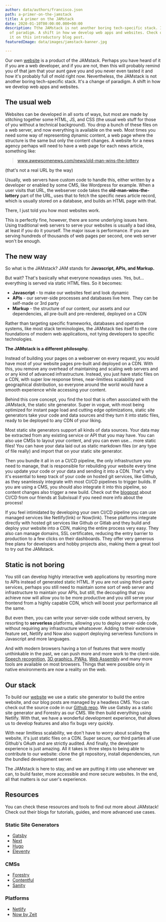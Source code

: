 ```yaml
---
author: data/authors/francisco.json
path: a-primer-on-the-jamstack
title: A primer on the JAMstack
date: 2020-01-10T00:00:00.000+00:00
description: Tthe JAMstack is not another boring tech-specific stack. It's a change
  of paradigm. A shift in how we develop web apps and websites. Check out more about
  it on this introductory blog post.
featuredImage: data/images/jamstack-banner.jpg

---
```

Our own [website](https://auroradigital.co/) is a product of the JAMstack. Perhaps you have heard of it if you are a web developer, and if you are not, then this will probably remind you of that jam that your aunt gave you and you never even tasted it and how it's probably full of mold right now. Nevertheless, the JAMstack is not another boring tech-specific stack. It's a change of paradigm. A shift in how we develop web apps and websites.

## The usual web

Websites can be developed in all sorts of ways, but most are made by stitching together some HTML, JS, and CSS (the usual web stuff for those of you without a technical background). You drop a bunch of these files on a web server, and now everything is available on the web. Most times you need some way of representing dynamic content, a web page where the structure is the same but only the content changes. A website for a news agency perhaps will need to have a web page for each news article, something like:

> www.awewsomenews.com/news/old-man-wins-the-lottery

(that's not a real URL by the way)

Usually, web servers have custom code to handle this, either written by a developer or enabled by some CMS, like Wordpress for example. When a user visits that URL, the webserver code takes the **old-man-wins-the-lottery** part of the URL, uses that to fetch the specific news article record, which is usually stored on a database, and builds an HTML page with that.

There, I just told you how most websites work.

This is perfectly fine, however, there are some underlying issues here. Using traditional web servers to serve your websites is usually a bad idea, at least if you do it yourself. The major issue is performance. If you are serving hundreds of thousands of web pages per second, one web server won't be enough.

## The new way

So what is the JAMstack? JAM stands for **Javascript, APIs, and Markup.**

But wait? That's basically what everyone nowadays uses. Yes, but... everything is served via static HTML files. So it becomes:

* **Javascript** - to make our websites feel and look dynamic
* **APIs** - our server-side processes and databases live here. They can be self-made or 3rd party
* **Markup** - the structure of our content, our assets and our dependencies, all pre-built and pre-rendered, deployed on a CDN

Rather than targeting specific frameworks, databases and operative systems, like most stack terminologies, the JAMstack ties itself to the core foundations of modern web applications, not tying developers to specific technologies.

**The JAMstack is a different philosophy.**

Instead of building your pages on a webserver on every request, you would have most of your website pages pre-built and deployed on a CDN. With this, you remove any overhead of maintaining and scaling web servers and or any kind of advanced infrastructure. Instead, you just have static files on a CDN, with super low response times, near-limitless scalability and geographical distribution, so everyone around the world would have a smooth experience while accessing your content.

Behind this core concept, you find the tool that is often associated with the JAMstack, the static site generator. Super in vogue, with most being optimized for instant page load and cutting edge optimizations, static site generators take your code and data sources and they turn it into static files, ready to be deployed to any CDN of your liking.

Most static site generators support all kinds of data sources. Your data may be extracted from any existing service or API that you may have. You can also use CMSs to layout your content, and you can even use... more static files! You can have your data laid out as static markdown files (or any type of file really) and import that on your static site generator.

Then you bundle it all in on a CI/CD pipeline, the only infrastructure you need to manage, that is responsible for rebuilding your website every time you update your code or your data and sending it into a CDN. That's why it's essential to keep track of your code on hosted git services, like Github, as they seamlessly integrate with most CI/CD pipelines to trigger builds. If you are using a CMS, you should also integrate it into this pipeline, so content changes also trigger a new build. Check out the [blogpost](https://github.com/filecoin-project/charismatic-datasets-discovery-ui/pull/10#pullrequestreview-333429032) about CI/CD from our friends at Subvisual if you need more info about the process!

If you feel intimidated by developing your own CI/CD pipeline you can use managed services like Netlify(link) or Now(link). These platforms integrate directly with hosted git services like Github or Gitlab and they build and deploy your website into a CDN, making the entire process very easy. They also can manage domains, SSL certificates, reducing the entry barrier to production to a few clicks on their dashboards. They offer very generous free plans for developers and hobby projects also, making them a great tool to try out the JAMstack.

## Static is not boring

You still can develop highly interactive web applications by resorting more to APIs instead of generated static HTML. If you are not using third-party services, perhaps you still need to maintain some sort of web server and infrastructure to maintain your APIs, but still, the decoupling that you achieve now will allow you to be more productive and you still serve your frontend from a highly capable CDN, which will boost your performance all the same.

But even then, you can write your server-side code without servers, by resorting to **serverless** platforms, allowing you to deploy server-side code, without requiring any infrastructure whatsoever. Adding to their extensive feature set, Netlify and Now also support deploying serverless functions in Javascript and more languages.

And with modern browsers having a ton of features that were mostly unthinkable in the past, we can push more and more work to the client-side. [Speech recognition](https://www.google.com/url?sa=t&rct=j&q=&esrc=s&source=web&cd=1&cad=rja&uact=8&ved=2ahUKEwifvLqB3bfmAhVqxYUKHTZYAeYQFjAAegQIBxAC&url=https%3A%2F%2Fdeveloper.mozilla.org%2Fen-US%2Fdocs%2FWeb%2FAPI%2FSpeechRecognition&usg=AOvVaw10IKfkP-cSTVnwFNDcyZ60), [3D graphics](https://developer.mozilla.org/en-US/docs/Web/API/WebGL_API),[ PWAs](https://developer.mozilla.org/en-US/docs/Web/Progressive_web_apps), [Web Assembly](https://www.google.com/url?sa=t&rct=j&q=&esrc=s&source=web&cd=1&cad=rja&uact=8&ved=2ahUKEwi5yt2i3bfmAhVPyYUKHVdsC48QFjAAegQIBxAC&url=https%3A%2F%2Fdeveloper.mozilla.org%2Fen-US%2Fdocs%2FWebAssembly&usg=AOvVaw1DHmpbK-E7zOBJVLNGeqJl) and many more tools are available on most browsers. Things that were possible only in native environments are now a reality on the web.

## Our stack

To build our [website](https://auroradigital.co/) we use a static site generator to build the entire website, and our blog posts are managed by a headless CMS. You can check out the source code in our [Github repo](github.com/aurora-digital/auroradigital.co). We use Gatsby as a static site generator and Forestry as our CMS. We then build everything using Netlify. With that, we have a wonderful development experience, that allows us to develop features and also fix bugs very quickly.

With near limitless scalability, we don't have to worry about scaling the website, it's just static files on a CDN. Super secure, our third parties all use Github's OAuth and are strictly audited. And finally, the developer experience is just amazing. All it takes is three steps to being able to contribute to our website: clone the git repository, install dependencies, run the bundled development server.

The JAMstack is here to stay, and we are putting it into use whenever we can, to build faster, more accessible and more secure websites. In the end, all that matters is our user's experience.

## Resources

You can check these resources and tools to find out more about JAMstack! Check out their blogs for tutorials, guides, and more advanced use cases.

### Static Site Generators

* [Gatsby](https://www.gatsbyjs.org/ "Gatsby")
* [Next](https://nextjs.org/ "Next")
* [Hugo](https://gohugo.io/ "Hugo")
* [Eleventy](https://www.11ty.dev/ "Eleventy")

### CMSs

* [Forestry](forestry.io "Forestry")
* [Contentful](https://www.contentful.com/ "Contentful")
* [Sanity](https://www.sanity.io/ "Sanity")

### Platforms

* [Netlify](https://www.netlify.com/ "Netlify")
* [Now by Zeit](https://zeit.co/ "Now by Zeit")